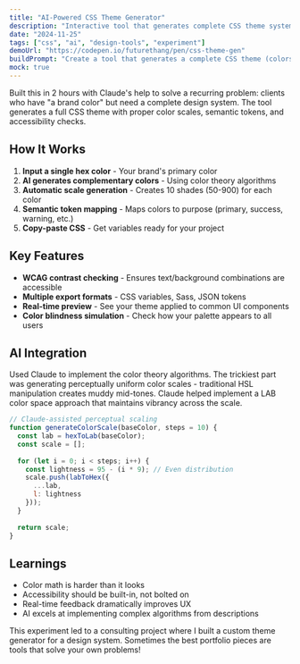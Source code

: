 ```yaml
---
title: "AI-Powered CSS Theme Generator"
description: "Interactive tool that generates complete CSS theme systems from a single color input using AI-suggested complementary palettes"
date: "2024-11-25"
tags: ["css", "ai", "design-tools", "experiment"]
demoUrl: "https://codepen.io/futurethang/pen/css-theme-gen"
buildPrompt: "Create a tool that generates a complete CSS theme (colors, typography, spacing) from a single brand color input, with AI suggestions for complementary colors"
mock: true
---
```


Built this in 2 hours with Claude's help to solve a recurring problem: clients who have "a brand color" but need a complete design system. The tool generates a full CSS theme with proper color scales, semantic tokens, and accessibility checks.

## How It Works

1. **Input a single hex color** - Your brand's primary color
2. **AI generates complementary colors** - Using color theory algorithms
3. **Automatic scale generation** - Creates 10 shades (50-900) for each color  
4. **Semantic token mapping** - Maps colors to purpose (primary, success, warning, etc.)
5. **Copy-paste CSS** - Get variables ready for your project

## Key Features

- **WCAG contrast checking** - Ensures text/background combinations are accessible
- **Multiple export formats** - CSS variables, Sass, JSON tokens
- **Real-time preview** - See your theme applied to common UI components
- **Color blindness simulation** - Check how your palette appears to all users

## AI Integration

Used Claude to implement the color theory algorithms. The trickiest part was generating perceptually uniform color scales - traditional HSL manipulation creates muddy mid-tones. Claude helped implement a LAB color space approach that maintains vibrancy across the scale.

```javascript
// Claude-assisted perceptual scaling
function generateColorScale(baseColor, steps = 10) {
  const lab = hexToLab(baseColor);
  const scale = [];
  
  for (let i = 0; i < steps; i++) {
    const lightness = 95 - (i * 9); // Even distribution
    scale.push(labToHex({
      ...lab,
      l: lightness
    }));
  }
  
  return scale;
}
```

## Learnings

- Color math is harder than it looks
- Accessibility should be built-in, not bolted on
- Real-time feedback dramatically improves UX
- AI excels at implementing complex algorithms from descriptions

This experiment led to a consulting project where I built a custom theme generator for a design system. Sometimes the best portfolio pieces are tools that solve your own problems!